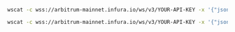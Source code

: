 
<Tabs>
  <TabItem value="newHeads">

```bash
wscat -c wss://arbitrum-mainnet.infura.io/ws/v3/YOUR-API-KEY -x '{"jsonrpc":"2.0", "id": 1, "method": "eth_subscribe", "params": ["newHeads"]}'
```

  </TabItem>
  <TabItem value="logs">

```bash
wscat -c wss://arbitrum-mainnet.infura.io/ws/v3/YOUR-API-KEY -x '{"jsonrpc":"2.0", "id": 1, "method": "eth_subscribe", "params": ["logs", {"address": "0x8320fe7702b96808f7bbc0d4a888ed1468216cfd", "topics":["0xd78a0cb8bb633d06981248b816e7bd33c2a35a6089241d099fa519e361cab902"]}]}'
```

  </TabItem>
</Tabs>
